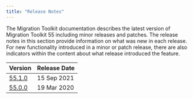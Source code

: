```yaml
---
title: "Release Notes"
---
```

The Migration Toolkit documentation describes the latest version of Migration Toolkit 55 including minor releases and patches. The release notes in this section provide information on what was new in each release. For new functionality introduced in a minor or patch release, there are also indicators within the content about what release introduced the feature.

| Version | Release Date | 
| ------- | ------------ | 
| [55.1.0](08_mkt_551_rel_notes) | 15 Sep 2021  |
| [55.0.0](09_mkt_55_rel_notes) | 19 Mar 2020 |

